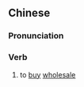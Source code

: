 {{also|趸买}}
==Chinese==
{{zh-forms|s=趸买}}

===Pronunciation===
{{zh-pron
|m=dǔnmǎi
|c=dan2 maai5
|cat=v
}}

===Verb===
{{zh-verb}}

# to [[buy]] [[wholesale]]